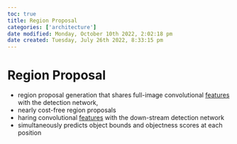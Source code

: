 ```yaml
---
toc: true
title: Region Proposal
categories: ['architecture']
date modified: Monday, October 10th 2022, 2:02:18 pm
date created: Tuesday, July 26th 2022, 8:33:15 pm
---
```


# Region Proposal
- region proposal generation that shares full-image convolutional [features](Features.qmd) with the detection network,
- nearly cost-free region proposals
- haring convolutional [features](Features.qmd) with the down-stream detection network
- simultaneously predicts object bounds and objectness scores at each position



